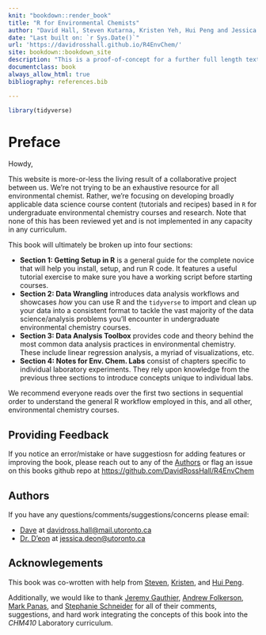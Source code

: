 ```yaml
--- 
knit: "bookdown::render_book"
title: "R for Environmental Chemists"
author: "David Hall, Steven Kutarna, Kristen Yeh, Hui Peng and Jessica D'eon"
date: "Last built on: `r Sys.Date()`"
url: 'https://davidrosshall.github.io/R4EnvChem/'
site: bookdown::bookdown_site
description: "This is a proof-of-concept for a further full length textbook."
documentclass: book
always_allow_html: true
bibliography: references.bib

---
```



```r

library(tidyverse)
```



# Preface {-}

Howdy, 
  
This website is more-or-less the living result of a collaborative project between us. We're not trying to be an exhaustive resource for all environmental chemist. Rather, we're focusing on developing broadly applicable data science course content (tutorials and recipes) based in `R` for undergraduate environmental chemistry courses and research. Note that none of this has been reviewed yet and is not implemented in any capacity in any curriculum. 

This book will ultimately be broken up into four sections: 

  - **Section 1: Getting Setup in R** is a general guide for the complete novice that will help you install, setup, and run R code. It features a useful tutorial exercise to make sure you have a working script before starting courses. 
  - **Section 2: Data Wrangling** introduces data analysis workflows and showcases *how* you can use R and the `tidyverse` to import and clean up your data into a consistent format to tackle the vast majority of the data science/analysis problems you'll encounter in undergraduate environmental chemistry courses. 
  - **Section 3: Data Analysis Toolbox** provides code and theory behind the most common data analysis practices in environmental chemistry. These include linear regression analysis, a myriad of visualizations, etc. 
  - **Section 4: Notes for Env. Chem. Labs** consist of chapters specific to individual laboratory experiments. They rely upon knowledge from the previous three sections to introduce concepts unique to individual labs. 

We recommend everyone reads over the first two sections in sequential order to understand the general R workflow employed in this, and all other, environmental chemistry courses. 

## Providing Feedback {-}

If you notice an error/mistake or have suggestiosn for adding features or improving the book, please reach out to any of the [Authors] or flag an issue on this books github repo at [https://github.com/DavidRossHall/R4EnvChem](https://github.com/DavidRossHall/R4EnvChem)

## Authors {-}
  
  If you have any questions/comments/suggestions/concerns please email:
  
  - [Dave](https://sites.chem.utoronto.ca/penglab/content/people) at [davidross.hall@mail.utoronto.ca](davidross.hall@mail.utoronto.ca)
  - [Dr. D'eon](https://www.chemistry.utoronto.ca/people/directories/all-faculty/jessica-deon) at [jessica.deon@utoronto.ca](jessica.deon@utoronto.ca)
  
## Acknowlegements

This book was co-wrotten with help from [Steven](https://sites.chem.utoronto.ca/penglab/content/people),   [Kristen](https://www.abbattgroup.ca/members/), and [Hui Peng](https://sites.chem.utoronto.ca/penglab/content/people).

Additionally, we would like to thank [Jeremy Gauthier](https://sites.chem.utoronto.ca/chemistry/staff/MABURY/jeremy-gauthier.html), [Andrew Folkerson](https://sites.chem.utoronto.ca/chemistry/staff/MABURY/andrew-folkerson.html), [Mark Panas](https://sites.chem.utoronto.ca/murphygroup/content/mark-panas), and [Stephanie Schneider](https://www.abbattgroup.ca/members/) for all of their comments, suggestions, and hard work integrating the concepts of this book into the *CHM410* Laboratory curriculum. 
  

  
